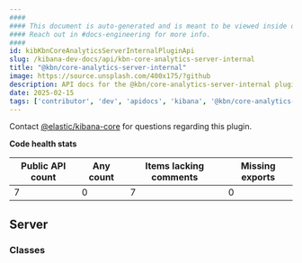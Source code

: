 ```yaml
---
####
#### This document is auto-generated and is meant to be viewed inside our experimental, new docs system.
#### Reach out in #docs-engineering for more info.
####
id: kibKbnCoreAnalyticsServerInternalPluginApi
slug: /kibana-dev-docs/api/kbn-core-analytics-server-internal
title: "@kbn/core-analytics-server-internal"
image: https://source.unsplash.com/400x175/?github
description: API docs for the @kbn/core-analytics-server-internal plugin
date: 2025-02-15
tags: ['contributor', 'dev', 'apidocs', 'kibana', '@kbn/core-analytics-server-internal']
---
```




Contact [@elastic/kibana-core](https://github.com/orgs/elastic/teams/kibana-core) for questions regarding this plugin.

**Code health stats**

| Public API count  | Any count | Items lacking comments | Missing exports |
|-------------------|-----------|------------------------|-----------------|
| 7 | 0 | 7 | 0 |

## Server

### Classes
<DocDefinitionList data={kbnCoreAnalyticsServerInternalObj.server.classes}/>

